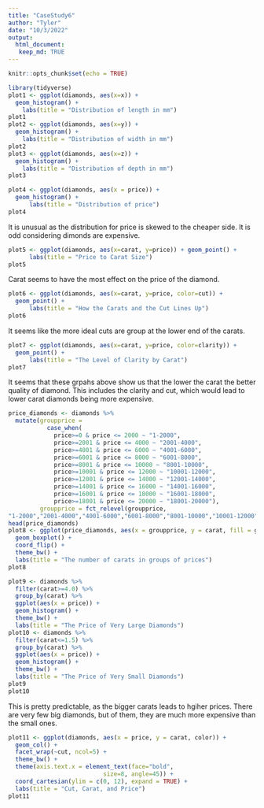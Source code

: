 ```yaml
---
title: "CaseStudy6"
author: "Tyler"
date: "10/3/2022"
output:  
  html_document:
   keep_md: TRUE
---
```


```r
knitr::opts_chunk$set(echo = TRUE)
```

```r
library(tidyverse)
plot1 <- ggplot(diamonds, aes(x=x)) + 
  geom_histogram() +
    labs(title = "Distribution of length in mm")
plot1
plot2 <- ggplot(diamonds, aes(x=y)) + 
  geom_histogram() +
    labs(title = "Distribution of width in mm")
plot2
plot3 <- ggplot(diamonds, aes(x=z)) + 
  geom_histogram() +
    labs(title = "Distribution of depth in mm")
plot3
```

```r
plot4 <- ggplot(diamonds, aes(x = price)) + 
  geom_histogram() +
      labs(title = "Distribution of price")
plot4
```
It is unusual as the distribution for price is skewed to the cheaper side. It is odd considering dimonds are expensive. 

```r
plot5 <- ggplot(diamonds, aes(x=carat, y=price)) + geom_point() +
      labs(title = "Price to Carat Size")
plot5
```
Carat seems to have the most effect on the price of the diamond. 

```r
plot6 <- ggplot(diamonds, aes(x=carat, y=price, color=cut)) + 
  geom_point() +
      labs(title = "How the Carats and the Cut Lines Up")
plot6
```
It seems like the more ideal cuts are group at the lower end of the carats. 

```r
plot7 <- ggplot(diamonds, aes(x=carat, y=price, color=clarity)) + 
  geom_point() +
      labs(title = "The Level of Clarity by Carat")
plot7
```
It seems that these grpahs above show us that the lower the carat the better quality of diamond. This includes the clarity and cut, which would lead to lower carat diamonds being more expensive.  

```r
price_diamonds <- diamonds %>%
  mutate(groupprice = 
           case_when(
             price>=0 & price <= 2000 ~ "1-2000",
             price>=2001 & price <= 4000 ~ "2001-4000",
             price>=4001 & price <= 6000 ~ "4001-6000",
             price>=6001 & price <= 8000 ~ "6001-8000",
             price>=8001 & price <= 10000 ~ "8001-10000",
             price>=10001 & price <= 12000 ~ "10001-12000",
             price>=12001 & price <= 14000 ~ "12001-14000",
             price>=14001 & price <= 16000 ~ "14001-16000",
             price>=16001 & price <= 18000 ~ "16001-18000",
             price>=18001 & price <= 20000 ~ "18001-20000"),
         groupprice = fct_relevel(groupprice,
"1-2000","2001-4000","4001-6000","6001-8000","8001-10000","10001-12000","12001-14000","14001-16000","16001-18000","18001-20000"))
head(price_diamonds)
plot8 <- ggplot(price_diamonds, aes(x = groupprice, y = carat, fill = groupprice)) +
  geom_boxplot() +
  coord_flip() +
  theme_bw() +
  labs(title = "The number of carats in groups of prices")
plot8
```

```r
plot9 <- diamonds %>% 
  filter(carat>=4.0) %>%
  group_by(carat) %>% 
  ggplot(aes(x = price)) +
  geom_histogram() +
  theme_bw() +
  labs(title = "The Price of Very Large Diamonds")
plot10 <- diamonds %>% 
  filter(carat<=1.5) %>%
  group_by(carat) %>% 
  ggplot(aes(x = price)) +
  geom_histogram() +
  theme_bw() +
  labs(title = "The Price of Very Small Diamonds")
plot9
plot10
```
This is pretty predictable, as the bigger carats leads to hgiher prices. There are very few big diamonds, but of them, they are much more expensive than the small ones.  

```r
plot11 <- ggplot(diamonds, aes(x = price, y = carat, color)) + 
  geom_col() +
  facet_wrap(~cut, ncol=5) +
  theme_bw() +
  theme(axis.text.x = element_text(face="bold", 
                           size=8, angle=45)) +
  coord_cartesian(ylim = c(0, 12), expand = TRUE) +
  labs(title = "Cut, Carat, and Price")
plot11
```

